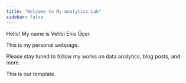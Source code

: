 ```yaml
---
title: "Welcome to My Analytics Lab"
sidebar: false 
---
```


Hello! My name is Vehbi Enis Üçer.

This is my personal webpage.

Please stay tuned to follow my works on data analytics, blog posts, and more.

This is our template.
